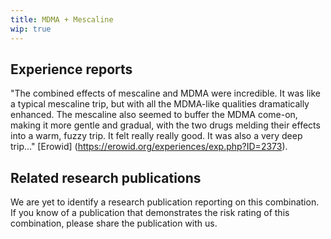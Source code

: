 ---
title: MDMA + Mescaline
wip: true
---

## Experience reports

"The combined effects of mescaline and MDMA were incredible. It was like a typical mescaline trip, but with all the MDMA-like qualities dramatically enhanced. The mescaline also seemed to buffer the MDMA come-on, making it more gentle and gradual, with the two drugs melding their effects into a warm, fuzzy trip. It felt really really good. It was also a very deep trip..." [Erowid] (https://erowid.org/experiences/exp.php?ID=2373).

## Related research publications

We are yet to identify a research publication reporting on this combination. If you know of a publication that demonstrates the risk rating of this combination, please share the publication with us.



